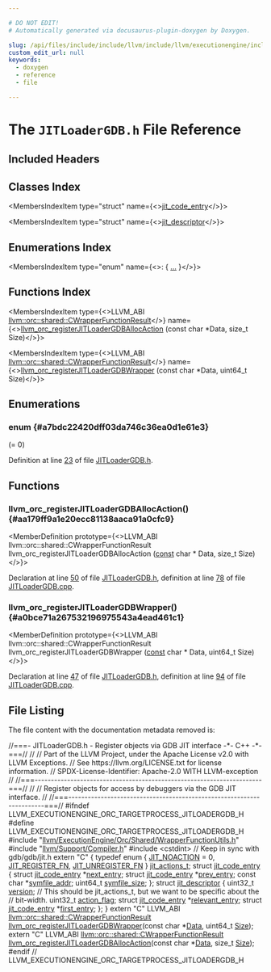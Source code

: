 ```yaml
---

# DO NOT EDIT!
# Automatically generated via docusaurus-plugin-doxygen by Doxygen.

slug: /api/files/include/include/llvm/include/llvm/executionengine/include/llvm/executionengine/orc/include/llvm/executionengine/orc/targetprocess/jitloadergdb-h
custom_edit_url: null
keywords:
  - doxygen
  - reference
  - file

---
```





# The `JITLoaderGDB.h` File Reference

<DoxygenPage pluginConfig={pluginConfig}>



## Included Headers

<IncludesList>
<IncludesListItem
  filePath="llvm/ExecutionEngine/Orc/Shared/WrapperFunctionUtils.h"
  permalink="/docs/api/files/include/include/llvm/include/llvm/executionengine/include/llvm/executionengine/orc/include/llvm/executionengine/orc/shared/wrapperfunctionutils-h"
  isLocal="true" />
<IncludesListItem
  filePath="llvm/Support/Compiler.h"
  permalink="/docs/api/files/include/include/llvm/include/llvm/support/compiler-h"
  isLocal="true" />
<IncludesListItem
  filePath="cstdint"
  permalink=""
  isLocal="false" />
</IncludesList>

## Classes Index

<MembersIndex>

<MembersIndexItem
  type="struct"
  name={<><a href="/docs/api/structs/jit-code-entry">jit_code_entry</a></>}>
</MembersIndexItem>

<MembersIndexItem
  type="struct"
  name={<><a href="/docs/api/structs/jit-descriptor">jit_descriptor</a></>}>
</MembersIndexItem>

</MembersIndex>

## Enumerations Index

<MembersIndex>

<MembersIndexItem
  type="enum"
  name={<>:  &#123; <a href="#a7bdc22420dff03da746c36ea0d1e61e3">...</a> &#125;</>}>
</MembersIndexItem>

</MembersIndex>

## Functions Index

<MembersIndex>

<MembersIndexItem
  type={<>LLVM&#95;ABI <a href="/docs/api/structs/llvm/orc/shared/cwrapperfunctionresult">llvm::orc::shared::CWrapperFunctionResult</a></>}
  name={<><a href="#aa179ff9a1e20ecc81138aaca91a0cfc9">llvm&#95;orc&#95;registerJITLoaderGDBAllocAction</a> (const char &#42;Data, size&#95;t Size)</>}>
</MembersIndexItem>

<MembersIndexItem
  type={<>LLVM&#95;ABI <a href="/docs/api/structs/llvm/orc/shared/cwrapperfunctionresult">llvm::orc::shared::CWrapperFunctionResult</a></>}
  name={<><a href="#a0bce71a267532196975543a4ead461c1">llvm&#95;orc&#95;registerJITLoaderGDBWrapper</a> (const char &#42;Data, uint64&#95;t Size)</>}>
</MembersIndexItem>

</MembersIndex>


<SectionDefinition>

## Enumerations

### enum  {#a7bdc22420dff03da746c36ea0d1e61e3}

<MemberDefinition
  prototype="enum jit_actions_t ">

<EnumerationList title="Enumeration values">

<Link id="a7bdc22420dff03da746c36ea0d1e61e3ab377153f3ed86c501cb1146c7d22b0d0" />
<EnumerationListItem name="JIT_NOACTION">
 (= 0)
</EnumerationListItem>

<Link id="a7bdc22420dff03da746c36ea0d1e61e3a7ccf38e37a6098410fdc26338f5ff57e" />
<EnumerationListItem name="JIT_REGISTER_FN">

</EnumerationListItem>

<Link id="a7bdc22420dff03da746c36ea0d1e61e3a48c61cea990bfeda4289f748f0f248fc" />
<EnumerationListItem name="JIT_UNREGISTER_FN">

</EnumerationListItem>

</EnumerationList>

Definition at line <a href="#l00023">23</a> of file <a href="/docs/api/files/include/include/llvm/include/llvm/executionengine/include/llvm/executionengine/orc/include/llvm/executionengine/orc/targetprocess/jitloadergdb-h">JITLoaderGDB.h</a>.
</MemberDefinition>

</SectionDefinition>

<SectionDefinition>

## Functions

### llvm&#95;orc&#95;registerJITLoaderGDBAllocAction() {#aa179ff9a1e20ecc81138aaca91a0cfc9}

<MemberDefinition
  prototype={<>LLVM&#95;ABI llvm::orc::shared::CWrapperFunctionResult llvm&#95;orc&#95;registerJITLoaderGDBAllocAction (<a href="/docs/api/files/lib/lib/target/lib/target/aarch64/aarch64promoteconstant-cpp/#a90f8350fecae261c25be85d38b451bff">const</a> char &#42; Data, size&#95;t Size)</>}>

Declaration at line <a href="#l00050">50</a> of file <a href="/docs/api/files/include/include/llvm/include/llvm/executionengine/include/llvm/executionengine/orc/include/llvm/executionengine/orc/targetprocess/jitloadergdb-h">JITLoaderGDB.h</a>, definition at line <a href="/docs/api/files/lib/lib/executionengine/lib/executionengine/orc/lib/executionengine/orc/targetprocess/jitloadergdb-cpp/#l00078">78</a> of file <a href="/docs/api/files/lib/lib/executionengine/lib/executionengine/orc/lib/executionengine/orc/targetprocess/jitloadergdb-cpp">JITLoaderGDB.cpp</a>.
</MemberDefinition>

### llvm&#95;orc&#95;registerJITLoaderGDBWrapper() {#a0bce71a267532196975543a4ead461c1}

<MemberDefinition
  prototype={<>LLVM&#95;ABI llvm::orc::shared::CWrapperFunctionResult llvm&#95;orc&#95;registerJITLoaderGDBWrapper (<a href="/docs/api/files/lib/lib/target/lib/target/aarch64/aarch64promoteconstant-cpp/#a90f8350fecae261c25be85d38b451bff">const</a> char &#42; Data, uint64&#95;t Size)</>}>

Declaration at line <a href="#l00047">47</a> of file <a href="/docs/api/files/include/include/llvm/include/llvm/executionengine/include/llvm/executionengine/orc/include/llvm/executionengine/orc/targetprocess/jitloadergdb-h">JITLoaderGDB.h</a>, definition at line <a href="/docs/api/files/lib/lib/executionengine/lib/executionengine/orc/lib/executionengine/orc/targetprocess/jitloadergdb-cpp/#l00094">94</a> of file <a href="/docs/api/files/lib/lib/executionengine/lib/executionengine/orc/lib/executionengine/orc/targetprocess/jitloadergdb-cpp">JITLoaderGDB.cpp</a>.
</MemberDefinition>

</SectionDefinition>

## File Listing

The file content with the documentation metadata removed is:

<ProgramListing>

<Link id="l00001" /><CodeLine lineNumber="1"><Highlight kind="comment">//===- JITLoaderGDB.h - Register objects via GDB JIT interface -&#42;- C++ -&#42;-===//</Highlight><Highlight kind="normal"></Highlight></CodeLine>
<Link id="l00002" /><CodeLine lineNumber="2"><Highlight kind="normal"></Highlight><Highlight kind="comment">//</Highlight><Highlight kind="normal"></Highlight></CodeLine>
<Link id="l00003" /><CodeLine lineNumber="3"><Highlight kind="normal"></Highlight><Highlight kind="comment">// Part of the LLVM Project, under the Apache License v2.0 with LLVM Exceptions.</Highlight><Highlight kind="normal"></Highlight></CodeLine>
<Link id="l00004" /><CodeLine lineNumber="4"><Highlight kind="normal"></Highlight><Highlight kind="comment">// See https://llvm.org/LICENSE.txt for license information.</Highlight><Highlight kind="normal"></Highlight></CodeLine>
<Link id="l00005" /><CodeLine lineNumber="5"><Highlight kind="normal"></Highlight><Highlight kind="comment">// SPDX-License-Identifier: Apache-2.0 WITH LLVM-exception</Highlight><Highlight kind="normal"></Highlight></CodeLine>
<Link id="l00006" /><CodeLine lineNumber="6"><Highlight kind="normal"></Highlight><Highlight kind="comment">//</Highlight><Highlight kind="normal"></Highlight></CodeLine>
<Link id="l00007" /><CodeLine lineNumber="7"><Highlight kind="normal"></Highlight><Highlight kind="comment">//===----------------------------------------------------------------------===//</Highlight><Highlight kind="normal"></Highlight></CodeLine>
<Link id="l00008" /><CodeLine lineNumber="8"><Highlight kind="normal"></Highlight><Highlight kind="comment">//</Highlight><Highlight kind="normal"></Highlight></CodeLine>
<Link id="l00009" /><CodeLine lineNumber="9"><Highlight kind="normal"></Highlight><Highlight kind="comment">// Register objects for access by debuggers via the GDB JIT interface.</Highlight><Highlight kind="normal"></Highlight></CodeLine>
<Link id="l00010" /><CodeLine lineNumber="10"><Highlight kind="normal"></Highlight><Highlight kind="comment">//</Highlight><Highlight kind="normal"></Highlight></CodeLine>
<Link id="l00011" /><CodeLine lineNumber="11"><Highlight kind="normal"></Highlight><Highlight kind="comment">//===----------------------------------------------------------------------===//</Highlight><Highlight kind="normal"></Highlight></CodeLine>
<Link id="l00012" /><CodeLine lineNumber="12"><Highlight kind="normal"></Highlight></CodeLine>
<Link id="l00013" /><CodeLine lineNumber="13"><Highlight kind="normal"></Highlight><Highlight kind="preprocessor">#ifndef LLVM&#95;EXECUTIONENGINE&#95;ORC&#95;TARGETPROCESS&#95;JITLOADERGDB&#95;H</Highlight><Highlight kind="normal"></Highlight></CodeLine>
<Link id="l00014" /><CodeLine lineNumber="14"><Highlight kind="normal"></Highlight><Highlight kind="preprocessor">#define LLVM&#95;EXECUTIONENGINE&#95;ORC&#95;TARGETPROCESS&#95;JITLOADERGDB&#95;H</Highlight><Highlight kind="normal"></Highlight></CodeLine>
<Link id="l00015" /><CodeLine lineNumber="15"><Highlight kind="normal"></Highlight></CodeLine>
<Link id="l00016" /><CodeLine lineNumber="16"><Highlight kind="normal"></Highlight><Highlight kind="preprocessor">#include &quot;<a href="/docs/api/files/include/include/llvm/include/llvm/executionengine/include/llvm/executionengine/orc/include/llvm/executionengine/orc/shared/wrapperfunctionutils-h">llvm/ExecutionEngine/Orc/Shared/WrapperFunctionUtils.h</a>&quot;</Highlight><Highlight kind="normal"></Highlight></CodeLine>
<Link id="l00017" /><CodeLine lineNumber="17"><Highlight kind="normal"></Highlight><Highlight kind="preprocessor">#include &quot;<a href="/docs/api/files/include/include/llvm/include/llvm/support/compiler-h">llvm/Support/Compiler.h</a>&quot;</Highlight><Highlight kind="normal"></Highlight></CodeLine>
<Link id="l00018" /><CodeLine lineNumber="18"><Highlight kind="normal"></Highlight><Highlight kind="preprocessor">#include &lt;cstdint&gt;</Highlight><Highlight kind="normal"></Highlight></CodeLine>
<Link id="l00019" /><CodeLine lineNumber="19"><Highlight kind="normal"></Highlight></CodeLine>
<Link id="l00020" /><CodeLine lineNumber="20"><Highlight kind="normal"></Highlight><Highlight kind="comment">// Keep in sync with gdb/gdb/jit.h</Highlight><Highlight kind="normal"></Highlight></CodeLine>
<Link id="l00021" /><CodeLine lineNumber="21"><Highlight kind="normal"></Highlight><Highlight kind="keyword">extern</Highlight><Highlight kind="normal"> </Highlight><Highlight kind="stringliteral">&quot;C&quot;</Highlight><Highlight kind="normal"> &#123;</Highlight></CodeLine>
<Link id="l00022" /><CodeLine lineNumber="22"><Highlight kind="normal"></Highlight></CodeLine>
<Link id="l00023" /><CodeLine lineNumber="23" lineLink="#a7bdc22420dff03da746c36ea0d1e61e3"><Highlight kind="normal"></Highlight><Highlight kind="keyword">typedef</Highlight><Highlight kind="normal"> </Highlight><Highlight kind="keyword">enum</Highlight><Highlight kind="normal"> &#123;</Highlight></CodeLine>
<Link id="l00024" /><CodeLine lineNumber="24" lineLink="#a7bdc22420dff03da746c36ea0d1e61e3ab377153f3ed86c501cb1146c7d22b0d0"><Highlight kind="normal">  <a href="#a7bdc22420dff03da746c36ea0d1e61e3ab377153f3ed86c501cb1146c7d22b0d0">JIT&#95;NOACTION</a> = 0,</Highlight></CodeLine>
<Link id="l00025" /><CodeLine lineNumber="25" lineLink="#a7bdc22420dff03da746c36ea0d1e61e3a7ccf38e37a6098410fdc26338f5ff57e"><Highlight kind="normal">  <a href="#a7bdc22420dff03da746c36ea0d1e61e3a7ccf38e37a6098410fdc26338f5ff57e">JIT&#95;REGISTER&#95;FN</a>,</Highlight></CodeLine>
<Link id="l00026" /><CodeLine lineNumber="26" lineLink="#a7bdc22420dff03da746c36ea0d1e61e3a48c61cea990bfeda4289f748f0f248fc"><Highlight kind="normal">  <a href="#a7bdc22420dff03da746c36ea0d1e61e3a48c61cea990bfeda4289f748f0f248fc">JIT&#95;UNREGISTER&#95;FN</a></Highlight></CodeLine>
<Link id="l00027" /><CodeLine lineNumber="27"><Highlight kind="normal">&#125; <a href="#a7bdc22420dff03da746c36ea0d1e61e3">jit&#95;actions&#95;t</a>;</Highlight></CodeLine>
<Link id="l00028" /><CodeLine lineNumber="28"><Highlight kind="normal"></Highlight></CodeLine>
<Link id="l00029" /><CodeLine lineNumber="29" lineLink="/docs/api/structs/jit-code-entry"><Highlight kind="normal"></Highlight><Highlight kind="keyword">struct </Highlight><Highlight kind="normal"><a href="/docs/api/structs/jit-code-entry">jit&#95;code&#95;entry</a> &#123;</Highlight></CodeLine>
<Link id="l00030" /><CodeLine lineNumber="30" lineLink="/docs/api/structs/jit-code-entry/#af8d9022c7880fcb0cfe18807d9232b62"><Highlight kind="normal">  </Highlight><Highlight kind="keyword">struct </Highlight><Highlight kind="normal"><a href="/docs/api/structs/jit-code-entry">jit&#95;code&#95;entry</a> &#42;<a href="/docs/api/structs/jit-code-entry/#af8d9022c7880fcb0cfe18807d9232b62">next&#95;entry</a>;</Highlight></CodeLine>
<Link id="l00031" /><CodeLine lineNumber="31" lineLink="/docs/api/structs/jit-code-entry/#a25cdb6113b18a2bec6ead7a8d9d4624c"><Highlight kind="normal">  </Highlight><Highlight kind="keyword">struct </Highlight><Highlight kind="normal"><a href="/docs/api/structs/jit-code-entry">jit&#95;code&#95;entry</a> &#42;<a href="/docs/api/structs/jit-code-entry/#a25cdb6113b18a2bec6ead7a8d9d4624c">prev&#95;entry</a>;</Highlight></CodeLine>
<Link id="l00032" /><CodeLine lineNumber="32" lineLink="/docs/api/structs/jit-code-entry/#a60186e403eff321111fb57d7b461b618"><Highlight kind="normal">  </Highlight><Highlight kind="keyword">const</Highlight><Highlight kind="normal"> </Highlight><Highlight kind="keywordtype">char</Highlight><Highlight kind="normal"> &#42;<a href="/docs/api/structs/jit-code-entry/#a60186e403eff321111fb57d7b461b618">symfile&#95;addr</a>;</Highlight></CodeLine>
<Link id="l00033" /><CodeLine lineNumber="33" lineLink="/docs/api/structs/jit-code-entry/#aad8fa2b15fe70092d6fdd41ff48e1f76"><Highlight kind="normal">  uint64&#95;t <a href="/docs/api/structs/jit-code-entry/#aad8fa2b15fe70092d6fdd41ff48e1f76">symfile&#95;size</a>;</Highlight></CodeLine>
<Link id="l00034" /><CodeLine lineNumber="34"><Highlight kind="normal">&#125;;</Highlight></CodeLine>
<Link id="l00035" /><CodeLine lineNumber="35"><Highlight kind="normal"></Highlight></CodeLine>
<Link id="l00036" /><CodeLine lineNumber="36" lineLink="/docs/api/structs/jit-descriptor"><Highlight kind="normal"></Highlight><Highlight kind="keyword">struct </Highlight><Highlight kind="normal"><a href="/docs/api/structs/jit-descriptor">jit&#95;descriptor</a> &#123;</Highlight></CodeLine>
<Link id="l00037" /><CodeLine lineNumber="37" lineLink="/docs/api/structs/jit-descriptor/#a99a4d52c382bfded369e98acc42b38c7"><Highlight kind="normal">  uint32&#95;t <a href="/docs/api/structs/jit-descriptor/#a99a4d52c382bfded369e98acc42b38c7">version</a>;</Highlight></CodeLine>
<Link id="l00038" /><CodeLine lineNumber="38"><Highlight kind="normal">  </Highlight><Highlight kind="comment">// This should be jit&#95;actions&#95;t, but we want to be specific about the</Highlight><Highlight kind="normal"></Highlight></CodeLine>
<Link id="l00039" /><CodeLine lineNumber="39"><Highlight kind="normal">  </Highlight><Highlight kind="comment">// bit-width.</Highlight><Highlight kind="normal"></Highlight></CodeLine>
<Link id="l00040" /><CodeLine lineNumber="40" lineLink="/docs/api/structs/jit-descriptor/#a5caa0e4b5007a2b528343dab212f061c"><Highlight kind="normal">  uint32&#95;t <a href="/docs/api/structs/jit-descriptor/#a5caa0e4b5007a2b528343dab212f061c">action&#95;flag</a>;</Highlight></CodeLine>
<Link id="l00041" /><CodeLine lineNumber="41" lineLink="/docs/api/structs/jit-descriptor/#a7a0bc42c373fa0cfb2bf738ab46ed0dc"><Highlight kind="normal">  </Highlight><Highlight kind="keyword">struct </Highlight><Highlight kind="normal"><a href="/docs/api/structs/jit-code-entry">jit&#95;code&#95;entry</a> &#42;<a href="/docs/api/structs/jit-descriptor/#a7a0bc42c373fa0cfb2bf738ab46ed0dc">relevant&#95;entry</a>;</Highlight></CodeLine>
<Link id="l00042" /><CodeLine lineNumber="42" lineLink="/docs/api/structs/jit-descriptor/#ac6ae34e02f100d3bc2ce588ba1238f9b"><Highlight kind="normal">  </Highlight><Highlight kind="keyword">struct </Highlight><Highlight kind="normal"><a href="/docs/api/structs/jit-code-entry">jit&#95;code&#95;entry</a> &#42;<a href="/docs/api/structs/jit-descriptor/#ac6ae34e02f100d3bc2ce588ba1238f9b">first&#95;entry</a>;</Highlight></CodeLine>
<Link id="l00043" /><CodeLine lineNumber="43"><Highlight kind="normal">&#125;;</Highlight></CodeLine>
<Link id="l00044" /><CodeLine lineNumber="44"><Highlight kind="normal">&#125;</Highlight></CodeLine>
<Link id="l00045" /><CodeLine lineNumber="45"><Highlight kind="normal"></Highlight></CodeLine>
<Link id="l00046" /><CodeLine lineNumber="46"><Highlight kind="normal"></Highlight><Highlight kind="keyword">extern</Highlight><Highlight kind="normal"> </Highlight><Highlight kind="stringliteral">&quot;C&quot;</Highlight><Highlight kind="normal"> LLVM&#95;ABI <a href="/docs/api/structs/llvm/orc/shared/cwrapperfunctionresult">llvm::orc::shared::CWrapperFunctionResult</a></Highlight></CodeLine>
<Link id="l00047" /><CodeLine lineNumber="47"><Highlight kind="normal"><a href="#a0bce71a267532196975543a4ead461c1">llvm&#95;orc&#95;registerJITLoaderGDBWrapper</a>(</Highlight><Highlight kind="keyword">const</Highlight><Highlight kind="normal"> </Highlight><Highlight kind="keywordtype">char</Highlight><Highlight kind="normal"> &#42;<a href="/docs/api/namespaces/llvm/#aa20539e89704d20b98b97e9c3feac934">Data</a>, uint64&#95;t <a href="/docs/api/files/lib/lib/analysis/inlineorder-cpp/#a7ee6f0cb51c3b9056199e9a0001fe8c3a6f6cb72d544962fa333e2e34ce64f719">Size</a>);</Highlight></CodeLine>
<Link id="l00048" /><CodeLine lineNumber="48"><Highlight kind="normal"></Highlight></CodeLine>
<Link id="l00049" /><CodeLine lineNumber="49"><Highlight kind="normal"></Highlight><Highlight kind="keyword">extern</Highlight><Highlight kind="normal"> </Highlight><Highlight kind="stringliteral">&quot;C&quot;</Highlight><Highlight kind="normal"> LLVM&#95;ABI <a href="/docs/api/structs/llvm/orc/shared/cwrapperfunctionresult">llvm::orc::shared::CWrapperFunctionResult</a></Highlight></CodeLine>
<Link id="l00050" /><CodeLine lineNumber="50"><Highlight kind="normal"><a href="#aa179ff9a1e20ecc81138aaca91a0cfc9">llvm&#95;orc&#95;registerJITLoaderGDBAllocAction</a>(</Highlight><Highlight kind="keyword">const</Highlight><Highlight kind="normal"> </Highlight><Highlight kind="keywordtype">char</Highlight><Highlight kind="normal"> &#42;<a href="/docs/api/namespaces/llvm/#aa20539e89704d20b98b97e9c3feac934">Data</a>, </Highlight><Highlight kind="keywordtype">size&#95;t</Highlight><Highlight kind="normal"> <a href="/docs/api/files/lib/lib/analysis/inlineorder-cpp/#a7ee6f0cb51c3b9056199e9a0001fe8c3a6f6cb72d544962fa333e2e34ce64f719">Size</a>);</Highlight></CodeLine>
<Link id="l00051" /><CodeLine lineNumber="51"><Highlight kind="normal"></Highlight></CodeLine>
<Link id="l00052" /><CodeLine lineNumber="52"><Highlight kind="normal"></Highlight><Highlight kind="preprocessor">#endif </Highlight><Highlight kind="comment">// LLVM&#95;EXECUTIONENGINE&#95;ORC&#95;TARGETPROCESS&#95;JITLOADERGDB&#95;H</Highlight><Highlight kind="normal"></Highlight></CodeLine>

</ProgramListing>


</DoxygenPage>
